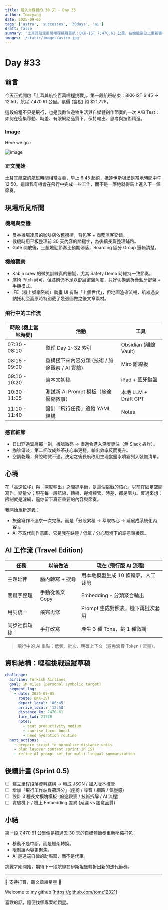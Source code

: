 ```yaml
---
title: 踏入自媒體的 30 天 - Day 33
author: Tomzyang
date: 2025-09-05
tags: ['astro', 'successes', '30days', 'ai']
draft: false
summary: '土耳其航空百萬哩程挑戰首航：BKK-IST 7,470.61 公里，在機艙座位上重新審視我的遠端工作節奏與 AI 工作流。'
images: '/static/images/astro.jpg'
---
```


# Day #33

## 前言

今天正式開啟「土耳其航空百萬哩程挑戰」。第一段航班結束：BKK-IST 6:45 → 12:50，航程 7,470.61 公里。票價 (含稅) 約 $21,728。

這段旅程不只是飛行，也是我數位遊牧生活與自媒體創作節奏的一次 A/B Test：如何在密集移動、時差、有限網路品質下，保持輸出、思考與技術精進。

### Image

Here we go :

![image](/static/images/hereWeGo.jpg)

### 正文開始

土耳其航空的航班時間相當友善，早上 6:45 起飛，抵達伊斯坦堡是當地時間中午 12:50。這讓我有機會在飛行中完成一些工作，而不是一落地就得馬上進入下一個節奏。

## 現場所見所聞

### 機場與登機

- 曼谷機場凌晨的咖啡店依舊擁擠，背包客 + 商務旅客交錯。
- 候機時用平板整理前 30 天內容的關鍵字，為後續長篇整理鋪路。
- Gate 開放後，土航地勤節奏比預期俐落，Boarding 區分 Group 邏輯清楚。

### 機艙觀察

- Kabin crew 的微笑訓練真的細膩，尤其 Safety Demo 時維持一致節奏。
- 座椅 Pitch 尚可，但膝前仍不足以舒展鍵盤角度，只好切換到折疊藍牙鍵盤 + 手機模式。
- IFE（機上娛樂系統）動畫 UI 有點「上個世代」，但地圖渲染流暢，航線過安納托利亞高原時特別截了幾張圖做之後文章素材。

### 飛行中的工作流

| 時段 (機上當地時間) | 活動                                           | 工具                  |
| ------------------- | ---------------------------------------------- | --------------------- |
| 07:30 - 08:10       | 整理 Day 1~32 索引                             | Obsidian (離線 Vault) |
| 08:15 - 09:00       | 重構接下來內容分類 (技術 / 旅途觀察 / AI 實驗) | Miro 離線板           |
| 09:10 - 10:20       | 寫本文初稿                                     | iPad + 藍牙鍵盤       |
| 10:30 - 11:05       | 測試新 AI Prompt 模板（旅途壓縮敘事）          | 本地 LLM + Draft GPT  |
| 11:10 - 11:40       | 設計「飛行任務」追蹤 YAML 結構                 | Notes                 |

### 感官細節

- 日出穿過雲層那一刻，機艙微亮 → 很適合進入深度專注（無 Slack 轟炸）。
- 咖啡偏淡，第二杯改成熱茶後心率更穩，輸出效率反而提升。
- 空調乾燥，鼻腔略微不適，決定之後長航改用生理食鹽水噴霧列入裝備清單。

## 心境

在「高速位移」與「深度輸出」之間抓平衡，是這個挑戰的核心。以前在固定空間寫作，變量少；現在每一段航線、轉機、邊境控管、時差，都是阻力。反過來想：限制就是濾網，逼你留下真正重要的內容與節奏。

我開始重新定義：

- 旅途寫作不追求一次完稿，而是「分段累積 → 萃取核心 → 延展成系統化內容」。
- AI 不取代創作意圖，它是我在缺睡 / 低氧 / 分心環境下的語意鍊接器。

## AI 工作流 (Travel Edition)

| 任務         | 以前做法        | 現在 (飛行版 AI 流程)              |
| ------------ | --------------- | ---------------------------------- |
| 主題延伸     | 腦內轉寫 + 搜尋 | 用本地模型生成 10 條輪廓，人工裁剪 |
| 關鍵字整理   | 手動從舊文 Copy | Embedding + 分類聚合輸出           |
| 用詞統一     | 飛完再修        | Prompt 生成對照表，機下再批次套用  |
| 同步社群短稿 | 手打改寫        | 產生 3 種 Tone，挑 1 種微調        |

> 飛行中的 AI 重點：低頻、批次、明確上下文（避免浪費 Token / 流量）。

## 資料結構：哩程挑戰追蹤草稿

```yaml
challenge:
  airline: Turkish Airlines
  goal: 1M miles (personal symbolic target)
  segment_log:
    - date: 2025-09-05
      route: BKK-IST
      depart_local: '06:45'
      arrive_local: '12:50'
      distance_km: 7470.61
      fare_twd: 21728
      notes:
        - seat productivity medium
        - sunrise focus boost
        - need hydration routine
  next_actions:
    - prepare script to normalize distance units
    - plan layover content sprint in IST
    - refine AI prompt set for multi-lingual summarization
```

## 後續計畫 (Sprint 0.5)

- [ ] 建立里程段落資料結構 → 轉成 JSON / 加入版本控管
- [ ] 增加「飛行工作站負荷評分」(座椅 / 噪音 / 網路 / 氣壓感)
- [ ] 設計 3 種長文模塊模板 (旅途觀察 / 技術拆解 / AI 流程)
- [ ] 實驗機下 / 機上 Embedding 差異 (延遲 vs 語意品質)

## 小結

第一段 7,470.61 公里像是把過去 30 天的自媒體節奏重新壓縮打包：

- 移動不是中斷，而是框架轉換。
- 限制讓內容更聚焦。
- AI 是遠端自律的助燃器，而不是代筆。

挑戰才剛開始，期待下一段航線在伊斯坦堡轉折出新的迭代節奏。

---

🔻 支持打賞，聽文章給星星 🔻

Welcome to my github [https://github.com/tomz12321]

喜歡的話，隨便找個專案給顆星。
